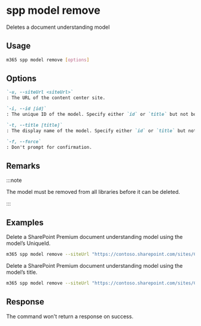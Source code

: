 
# spp model remove

Deletes a document understanding model

## Usage

```sh
m365 spp model remove [options]
```

## Options

```md definition-list
`-u, --siteUrl <siteUrl>`
: The URL of the content center site.

`-i, --id [id]`
: The unique ID of the model. Specify either `id` or `title` but not both.

`-t, --title [title]`
: The display name of the model. Specify either `id` or `title` but not both.

`-f, --force`
: Don't prompt for confirmation.
```

<Global />

## Remarks

:::note

The model must be removed from all libraries before it can be deleted.

:::

## Examples

Delete a SharePoint Premium document understanding model using the model’s UniqueId.

```sh
m365 spp model remove --siteUrl "https://contoso.sharepoint.com/sites/ContentCenter" --id "7645e69d-21fb-4a24-a17a-9bdfa7cb63dc"
```

Delete a SharePoint Premium document understanding model using the model’s title.

```sh
m365 spp model remove --siteUrl "https://contoso.sharepoint.com/sites/ContentCenter" --title "climicrosoft365Model.classifier"
```

## Response

The command won't return a response on success.
